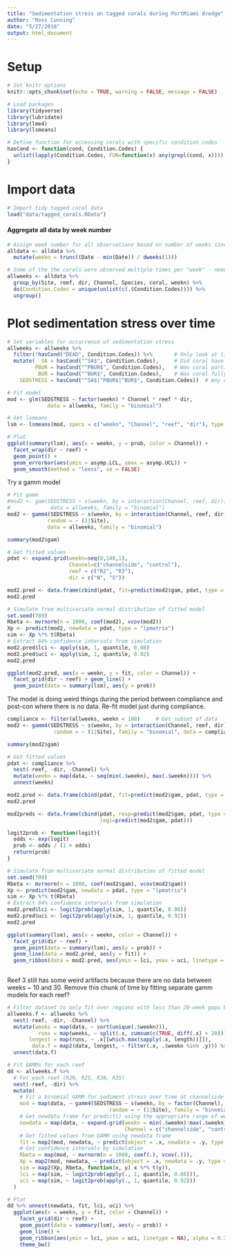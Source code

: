```yaml
---
title: "Sedimentation stress on tagged corals during PortMiami dredge"
author: "Ross Cunning"
date: "5/27/2018"
output: html_document
---
```


# Setup
```r
# Set knitr options
knitr::opts_chunk$set(echo = TRUE, warning = FALSE, message = FALSE)
```

```r
# Load packages
library(tidyverse)
library(lubridate)
library(lme4)
library(lsmeans)

# Define function for accessing corals with specific condition codes
hasCond <- function(cond, Condition.Codes) {
  unlist(lapply(Condition.Codes, FUN=function(x) any(grepl(cond, x))))
}
```

# Import data
```r
# Import tidy tagged coral data
load("data/tagged_corals.RData")
```

#### Aggregate all data by week number
```r
# Assign week number for all observations based on number of weeks since earliest data
alldata <- alldata %>%
  mutate(weekn = trunc((Date - min(Date)) / dweeks(1)))

# Some of the the corals were observed multiple times per "week" - need to aggregate condition codes
allweeks <- alldata %>%
  group_by(Site, reef, dir, Channel, Species, coral, weekn) %>%
  do(Condition.Codes = unique(unlist(c(.$Condition.Codes)))) %>%
  ungroup()
```

# Plot sedimentation stress over time 
```r
# Set variables for occurrence of sedimentation stress
allweeks <- allweeks %>%
  filter(!hasCond("DEAD", Condition.Codes)) %>%       # Only look at living corals
  mutate(  SA = hasCond("^SA$", Condition.Codes),     # Did coral have sediment accumulation?
         PBUR = hasCond("^PBUR$", Condition.Codes),   # Was coral partially buried in sediment?
          BUR = hasCond("^BUR$", Condition.Codes),    # Was coral fully buried in sediment?
    SEDSTRESS = hasCond("^SA$|^PBUR$|^BUR$", Condition.Codes))  # Any of these conditions?  

# Fit model
mod <- glm(SEDSTRESS ~ factor(weekn) * Channel * reef * dir,
             data = allweeks, family = "binomial")

# Get lsmeans
lsm <- lsmeans(mod, specs = c("weekn", "Channel", "reef", "dir"), type = "response")

# Plot
ggplot(summary(lsm), aes(x = weekn, y = prob, color = Channel)) + 
  facet_wrap(dir ~ reef) +
  geom_point() +
  geom_errorbar(aes(ymin = asymp.LCL, ymax = asymp.UCL)) +
  geom_smooth(method = "loess", se = FALSE)
```

Try a gamm model
```r
# Fit gamm
#mod2 <- gam(SEDSTRESS ~ s(weekn, by = interaction(Channel, reef, dir)) + Channel + reef + dir, 
#             data = allweeks, family = "binomial")
mod2 <- gamm4(SEDSTRESS ~ s(weekn, by = interaction(Channel, reef, dir)) + Channel + reef + dir,
             random = ~ (1|Site),
             data = allweeks, family = "binomial")

summary(mod2$gam)

# Get fitted values
pdat <- expand.grid(weekn=seq(0,148,1), 
                    Channel=c("channelside", "control"), 
                    reef = c("R2", "R3"),
                    dir = c("N", "S"))

mod2.pred <- data.frame(cbind(pdat, fit=predict(mod2$gam, pdat, type = "response")))
mod2.pred

# Simulate from multivariate normal distribution of fitted model
set.seed(789)
Rbeta <- mvrnorm(n = 1000, coef(mod2), vcov(mod2))
Xp <- predict(mod2, newdata = pdat, type = "lpmatrix")
sim <- Xp %*% t(Rbeta)
# Extract 84% confidence intervals from simulation
mod2.pred$lci <- apply(sim, 1, quantile, 0.08)
mod2.pred$uci <- apply(sim, 1, quantile, 0.92)
mod2.pred

ggplot(mod2.pred, aes(x = weekn, y = fit, color = Channel)) +
  facet_grid(dir ~ reef) + geom_line() +
  geom_point(data = summary(lsm), aes(y = prob))

```

The model is doing weird things during the period between compliance and post-con where there is no data. Re-fit model just during compliance.
```r
compliance <- filter(allweeks, weekn < 100)     # Get subset of data
mod2 <- gamm4(SEDSTRESS ~ s(weekn, by = interaction(Channel, reef, dir)) + Channel + reef + dir,
               random = ~ (1|Site), family = "binomial", data = compliance)

summary(mod2$gam)

# Get fitted values
pdat <- compliance %>%
  nest(-reef, -dir, -Channel) %>%
  mutate(weekn = map(data, ~ seq(min(.$weekn), max(.$weekn)))) %>%
  unnest(weekn)

mod2.pred <- data.frame(cbind(pdat, fit=predict(mod2$gam, pdat, type = "response")))
mod2.pred

mod2preds <- data.frame(cbind(pdat, resp=predict(mod2$gam, pdat, type = "response"),
                              logi=predict(mod2$gam, pdat)))

logit2prob <- function(logit){
  odds <- exp(logit)
  prob <- odds / (1 + odds)
  return(prob)
}

# Simulate from multivariate normal distribution of fitted model
set.seed(789)
Rbeta <- mvrnorm(n = 1000, coef(mod2$gam), vcov(mod2$gam))
Xp <- predict(mod2$gam, newdata = pdat, type = "lpmatrix")
sim <- Xp %*% t(Rbeta)
# Extract 84% confidence intervals from simulation
mod2.pred$lci <- logit2prob(apply(sim, 1, quantile, 0.08))
mod2.pred$uci <- logit2prob(apply(sim, 1, quantile, 0.92))
mod2.pred

ggplot(summary(lsm), aes(x = weekn, color = Channel)) +
  facet_grid(dir ~ reef) +
  geom_point(data = summary(lsm), aes(y = prob)) +
  geom_line(data = mod2.pred, aes(y = fit)) +
  geom_ribbon(data = mod2.pred, aes(ymin = lci, ymax = uci, linetype = NA), alpha = 0.3)
  

```

Reef 3 still has some weird artifacts because there are no data between weeks ~ 10 and 30. Remove this chunk of time by fitting separate gamm models for each reef?
```r
# Filter dataset to only fit over regions with less than 20-week gaps between data points
allweeks.f <- allweeks %>%
  nest(-reef, -dir, -Channel) %>%                                            # For each reef
  mutate(weeks = map(data, ~ sort(unique(.$weekn))),                         # Which weeks have data
          runs = map(weeks, ~ split(.x, cumsum(c(TRUE, diff(.x) > 20)))),    # Find runs w/o 20wk gaps
       longest = map(runs, ~ .x[[which.max(sapply(.x, length))]]),           # Get longest run
        data.f = map2(data, longest, ~ filter(.x, .$weekn %in% .y))) %>%     # Get data from those weeks
  unnest(data.f)

# Fit GAMMs for each reef
dd <- allweeks.f %>%
  # For each reef (R2N, R2S, R3N, R3S)
  nest(-reef, -dir) %>%
  mutate(
    # Fit a binomial GAMM for sediment stress over time at channelside vs. control, site as random
    mod = map(data, ~ gamm4(SEDSTRESS ~ s(weekn, by = factor(Channel), k = 5) + Channel,
                                 random = ~ (1|Site), family = "binomial", data = .)$gam),
    # Get newdata frame for predict() using the appropriate range of weeks
    newdata = map(data, ~ expand.grid(weekn = min(.$weekn):max(.$weekn),
                                      Channel = c("channelside", "control"))),
    # Get fitted values from GAMM using newdata frame
    fit = map2(mod, newdata, ~ predict(object = .x, newdata = .y, type = "response")),
    # Get confidence intervals by simulation
    Rbeta = map(mod, ~ mvrnorm(n = 1000, coef(.), vcov(.))),
    Xp = map2(mod, newdata, ~ predict(object = .x, newdata = .y, type = "lpmatrix")),
    sim = map2(Xp, Rbeta, function(x, y) x %*% t(y)),
    lci = map(sim, ~ logit2prob(apply(., 1, quantile, 0.08))),
    uci = map(sim, ~ logit2prob(apply(., 1, quantile, 0.92)))
  )

# Plot
dd %>% unnest(newdata, fit, lci, uci) %>%
  ggplot(aes(x = weekn, y = fit, color = Channel)) +
    facet_grid(dir ~ reef) +
    geom_point(data = summary(lsm), aes(y = prob)) +
    geom_line() +
    geom_ribbon(aes(ymin = lci, ymax = uci, linetype = NA), alpha = 0.3) +
    theme_bw()
  
```


